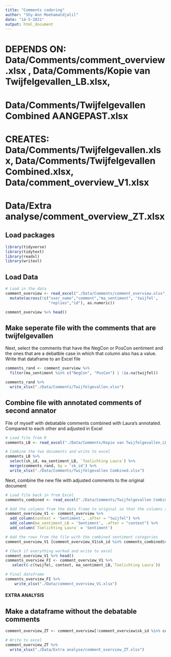 ```yaml
---
title: "Comments codering"
author: "Shy-Ann Moehamatdjalil"
date: "14-5-2021"
output: html_document
---
```


# DEPENDS ON: Data/Comments/comment_overview.xlsx , Data/Comments/Kopie van Twijfelgevallen_LB.xlsx, 
#             Data/Comments/Twijfelgevallen Combined AANGEPAST.xlsx

# CREATES: Data/Comments/Twijfelgevallen.xlsx, Data/Comments/Twijfelgevallen Combined.xlsx, Data/comment_overview_V1.xlsx
#          Data/Extra analyse/comment_overview_ZT.xlsx

## Load packages

```r
library(tidyverse)
library(tidytext)
library(readxl)
library(writexl)
```

## Load Data
```r
# Load in the data
comment_overview <- read_excel("./Data/Comments/comment_overview.xlsx", col_types = "text") %>% 
  mutate(across(!c("user_name","comment","ma_sentiment", 'twijfel',
                   "replies","id"), as.numeric))

comment_overview %>% head()
```

## Make seperate file with the comments that are twijfelgevallen

Next, select the comments that have the NegCon or PosCon sentiment and the ones that are a debatble case in which that column also has a value. Write that dataframe to an Excel file

```r
comments_rand <- comment_overview %>% 
  filter(ma_sentiment %in% c("NegCon", "PosCon") | !is.na(twijfel)) 

comments_rand %>% 
  write_xlsx("./Data/Comments/Twijfelgevallen.xlsx")
```


## Combine file with annotated comments of second annator

File of myself with debatable comments combined with Laura's annotated. Compared to each other and adjusted in Excel
```r
# Load file from R
comments_LB <- read_excel("./Data/Comments/Kopie van Twijfelgevallen_LB.xlsx")

# Combine the two documents and write to excel
comments_LB %>% 
  select(sk_id, ma_sentiment_LB, `Toelichting Laura`) %>% 
  merge(comments_rand, by = 'sk_id') %>% 
  write_xlsx("./Data/Comments/Twijfelgevallen Combined.xlsx")
```

Next, combine the new file with adjusted comments to the original document

```r
# Load file back in from Excel
comments_combined <- read_excel("./Data/Comments/Twijfelgevallen Combined AANGEPAST.xlsx")

# Add the columns from the data frame to original so that the columns are the same for both dataframes 
comment_overview_V1 <- comment_overview %>% 
  add_column(context = 'Sentiment', .after = "twijfel") %>% 
  add_column(ma_sentiment_LB = 'Sentiment', .after = "context") %>% 
  add_column(`Toelichting Laura` = 'Sentiment')

# Add the rows from the file with the combined sentiment categories
comment_overview_V1 [comment_overview_V1$sk_id %in% comments_combined$sk_id,] <- comments_combined

# Check if everything worked and write to excel
comment_overview_V1 %>% head()
comments_overview_FI <- comment_overview_V1 %>% 
   select(-c(twijfel, context, ma_sentiment_LB,`Toelichting Laura`))

# Final dataframe
comments_overview_FI %>% 
    write_xlsx("./Data/comment_overview_V1.xlsx")
```

#### EXTRA ANALYSIS ###

## Make a dataframe without the debatable comments
```r
comment_overview_ZT <- comment_overview[!comment_overview$sk_id %in% comments_rand$sk_id,] #2582, 254 comments excluded

# Write to excel
comment_overview_ZT %>% 
  write_xlsx("./Data/Extra analyse/comment_overview_ZT.xlsx")
```

